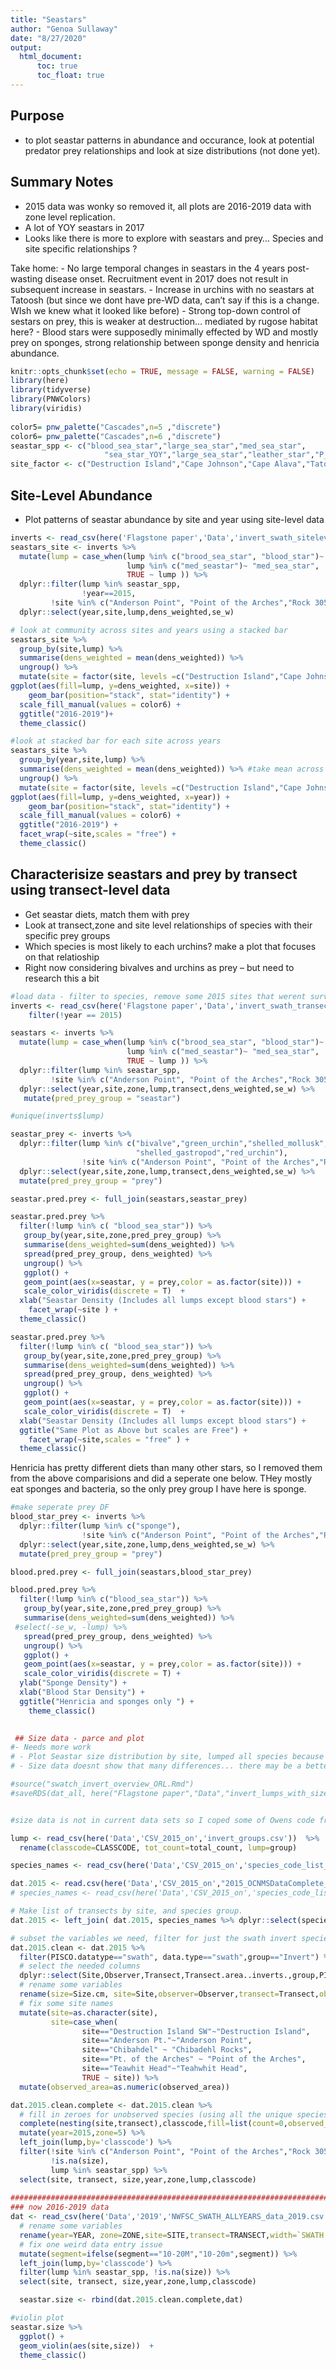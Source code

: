 ```yaml
---
title: "Seastars"
author: "Genoa Sullaway"
date: "8/27/2020"
output: 
  html_document:
      toc: true
      toc_float: true
---
```

## Purpose
- to plot seastar patterns in abundance and occurance, look at potential predator prey relationships and look at size distributions (not done yet).  

## Summary Notes
- 2015 data was wonky so removed it, all plots are 2016-2019 data with zone level replication.   
- A lot of YOY seastars in 2017
- Looks like there is more to explore with seastars and prey... Species and site specific relationships ?   

\n Take home:
- No large temporal changes in seastars in the 4 years post-wasting disease onset. Recruitment event in 2017 does not result in subsequent increase in seastars. 
- Increase in urchins with no seastars at Tatoosh (but since we dont have pre-WD data, can't say if this is a change. WIsh we knew what it looked like before)
- Strong top-down control of sestars on prey, this is weaker at destruction... mediated by rugose habitat here?
- Blood stars were supposedly minimally effected by WD and mostly prey on sponges, strong relationship between sponge density and henricia abundance. 

```r
knitr::opts_chunk$set(echo = TRUE, message = FALSE, warning = FALSE)
library(here)
library(tidyverse)
library(PNWColors)
library(viridis)
 
color5= pnw_palette("Cascades",n=5 ,"discrete")
color6= pnw_palette("Cascades",n=6 ,"discrete")
seastar_spp <- c("blood_sea_star","large_sea_star","med_sea_star",
                     "sea_star_YOY","large_sea_star","leather_star","P_ochraceous")
site_factor <- c("Destruction Island","Cape Johnson","Cape Alava","Tatoosh Island", "Neah Bay")
```

## Site-Level Abundance
- Plot patterns of seastar abundance by site and year using site-level data
```r
inverts <- read_csv(here('Flagstone paper','Data','invert_swath_sitelevel.csv'))
seastars_site <- inverts %>% 
  mutate(lump = case_when(lump %in% c("brood_sea_star", "blood_star")~ "blood_sea_star",
                          lump %in% c("med_seastar")~ "med_sea_star",
                          TRUE ~ lump )) %>%
  dplyr::filter(lump %in% seastar_spp,
                !year==2015,
         !site %in% c("Anderson Point", "Point of the Arches","Rock 305", "Chibadehl Rocks","Teahwhit Head")) %>%     
  dplyr::select(year,site,lump,dens_weighted,se_w) 

# look at community across sites and years using a stacked bar  
seastars_site %>%
  group_by(site,lump) %>%
  summarise(dens_weighted = mean(dens_weighted)) %>%
  ungroup() %>%
  mutate(site = factor(site, levels =c("Destruction Island","Cape Johnson","Cape Alava","Tatoosh Island" , "Neah Bay" ))) %>%
ggplot(aes(fill=lump, y=dens_weighted, x=site)) + 
    geom_bar(position="stack", stat="identity") +
  scale_fill_manual(values = color6) +
  ggtitle("2016-2019")+
  theme_classic()

#look at stacked bar for each site across years 
seastars_site %>%  
  group_by(year,site,lump) %>%
  summarise(dens_weighted = mean(dens_weighted)) %>% #take mean across zones 
  ungroup() %>%
  mutate(site = factor(site, levels =c("Destruction Island","Cape Johnson","Cape Alava","Tatoosh Island" , "Neah Bay" ))) %>%
ggplot(aes(fill=lump, y=dens_weighted, x=year)) + 
    geom_bar(position="stack", stat="identity") +
  scale_fill_manual(values = color6) +
  ggtitle("2016-2019") +
  facet_wrap(~site,scales = "free") +
  theme_classic()
```

## Characterisize seastars and prey by transect using transect-level data

- Get seastar diets, match them with prey
- Look at transect,zone and site level relationships of species with their specific prey groups 
- Which species is most likely to each urchins? make a plot that focuses on that relatioship
- Right now considering bivalves and urchins as prey -- but need to research this a bit

```r
#load data - filter to species, remove some 2015 sites that werent surveyed in other years, fix some species names  
inverts <- read_csv(here('Flagstone paper','Data','invert_swath_transectlevel.csv')) %>%
    filter(!year == 2015) 

seastars <- inverts %>% 
  mutate(lump = case_when(lump %in% c("brood_sea_star", "blood_star")~ "blood_sea_star",
                          lump %in% c("med_seastar")~ "med_sea_star",
                          TRUE ~ lump )) %>%
  dplyr::filter(lump %in% seastar_spp,
         !site %in% c("Anderson Point", "Point of the Arches","Rock 305", "Chibadehl Rocks","Teahwhit Head")) %>%     
  dplyr::select(year,site,zone,lump,transect,dens_weighted,se_w) %>%
   mutate(pred_prey_group = "seastar")

#unique(inverts$lump)

seastar_prey <- inverts %>% 
  dplyr::filter(lump %in% c("bivalve","green_urchin","shelled_mollusk", "purple_urchin","chiton",
                            "shelled_gastropod","red_urchin"),
                !site %in% c("Anderson Point", "Point of the Arches","Rock 305", "Chibadehl Rocks","Teahwhit Head")) %>%    
  dplyr::select(year,site,zone,lump,transect,dens_weighted,se_w) %>%
  mutate(pred_prey_group = "prey")

seastar.pred.prey <- full_join(seastars,seastar_prey) 

```


```r

seastar.pred.prey %>%
  filter(!lump %in% c( "blood_sea_star")) %>% 
   group_by(year,site,zone,pred_prey_group) %>%
   summarise(dens_weighted=sum(dens_weighted)) %>%  
   spread(pred_prey_group, dens_weighted) %>%
   ungroup() %>%
   ggplot() +
   geom_point(aes(x=seastar, y = prey,color = as.factor(site))) +
   scale_color_viridis(discrete = T)  +
  xlab("Seastar Density (Includes all lumps except blood stars") +
    facet_wrap(~site ) +
  theme_classic()

seastar.pred.prey %>%
  filter(!lump %in% c( "blood_sea_star")) %>% 
   group_by(year,site,zone,pred_prey_group) %>%
   summarise(dens_weighted=sum(dens_weighted)) %>%  
   spread(pred_prey_group, dens_weighted) %>%
   ungroup() %>%
   ggplot() +
   geom_point(aes(x=seastar, y = prey,color = as.factor(site))) +
   scale_color_viridis(discrete = T)  +
  xlab("Seastar Density (Includes all lumps except blood stars") +
  ggtitle("Same Plot as Above but scales are Free") + 
    facet_wrap(~site,scales = "free" ) +
  theme_classic()


```

 
Henricia has pretty different diets than many other stars, so I removed them from the above comparisions and did a seperate one below. THey mostly eat sponges and bacteria, so the only prey group I have here is sponge. 
```r
#make seperate prey DF 
blood_star_prey <- inverts %>% 
  dplyr::filter(lump %in% c("sponge"),
                !site %in% c("Anderson Point", "Point of the Arches","Rock 305", "Chibadehl Rocks","Teahwhit Head")) %>%    
  dplyr::select(year,site,zone,lump,dens_weighted,se_w) %>%
  mutate(pred_prey_group = "prey")

blood.pred.prey <- full_join(seastars,blood_star_prey) 

blood.pred.prey %>%
  filter(!lump %in% c("blood_sea_star")) %>% 
   group_by(year,site,zone,pred_prey_group) %>%
   summarise(dens_weighted=sum(dens_weighted)) %>%  
 #select(-se_w, -lump) %>%
   spread(pred_prey_group, dens_weighted) %>%
   ungroup() %>%
   ggplot() +
   geom_point(aes(x=seastar, y = prey,color = as.factor(site))) +
   scale_color_viridis(discrete = T) +
  ylab("Sponge Density") +
  xlab("Blood Star Density") +
  ggtitle("Henricia and sponges only ") +
    theme_classic()
 
```



```r
 ## Size data - parce and plot 
#- Needs more work 
# - Plot Seastar size distribution by site, lumped all species because of availability of size data
# - Size data doesnt show that many differences... there may be a better way to parce it? 

#source("swatch_invert_overview_ORL.Rmd") 
#saveRDS(dat_all, here("Flagstone paper","Data","invert_lumps_with_size.RDS"))


#size data is not in current data sets so I coped some of Owens code from: #source("swatch_invert_overview_ORL.Rmd")  but adapted it to keep size.

lump <- read_csv(here('Data','CSV_2015_on','invert_groups.csv'))  %>%
  rename(classcode=CLASSCODE, tot_count=total_count, lump=group)

species_names <- read_csv(here('Data','CSV_2015_on','species_code_list_swath.csv'))

dat.2015 <- read.csv(here('Data','CSV_2015_on',"2015_OCNMSDataComplete_standardized_122116.csv"))
# species_names <- read_csv(here('Data','CSV_2015_on','species_code_list_swath.csv'))

# Make list of transects by site, and species group.
dat.2015 <- left_join( dat.2015, species_names %>% dplyr::select(species,group) %>% rename(PISCO.Classcode=species))

# subset the variables we need, filter for just the swath invert species, then expand the data, adding zeroes
dat.2015.clean <- dat.2015 %>% 
  filter(PISCO.datatype=="swath", data.type=="swath",group=="Invert") %>% 
  # select the needed columns
  dplyr::select(Site,Observer,Transect,Transect.area..inverts.,group,PISCO.Classcode,Count,Size.cm) %>% 
  # rename some variables
  rename(size=Size.cm, site=Site,observer=Observer,transect=Transect,observed_area=Transect.area..inverts.,classcode=PISCO.Classcode,count=Count) %>% 
  # fix some site names
  mutate(site=as.character(site),
         site=case_when(
                site=="Destruction Island SW"~"Destruction Island",
                site=="Anderson Pt."~"Anderson Point",
                site=="Chibahdel" ~ "Chibadehl Rocks",
                site=="Pt. of the Arches" ~ "Point of the Arches",
                site=="Teawhit Head"~"Teahwhit Head",
                TRUE ~ site)) %>% 
  mutate(observed_area=as.numeric(observed_area))

dat.2015.clean.complete <- dat.2015.clean %>% 
  # fill in zeroes for unobserved species (using all the unique species in the overall data as our universe of possible species)
  complete(nesting(site,transect),classcode,fill=list(count=0,observed_area=60)) %>% 
  mutate(year=2015,zone=5) %>%
  left_join(lump,by='classcode') %>%
  filter(!site %in% c("Anderson Point", "Point of the Arches","Rock 305", "Chibadehl Rocks","Teahwhit Head"),
         !is.na(size),
         lump %in% seastar_spp) %>%
  select(site, transect, size,year,zone,lump,classcode)
 
################################################################################################################
### now 2016-2019 data
dat <- read_csv(here('Data','2019','NWFSC_SWATH_ALLYEARS_data_2019.csv'),col_types = 'cdddccccddddddccddddccc') %>%  select(YEAR,SITE,TRANSECT,ZONE,`SWATH WIDTH`,`DEPTH (ft)`,`METERS sampled`,SEGMENT,CLASSCODE,COUNT,SIZE,notes) %>% 
  # rename some variables
  rename(year=YEAR, zone=ZONE,site=SITE,transect=TRANSECT,width=`SWATH WIDTH`,swath_length=`METERS sampled`,depth=`DEPTH (ft)`,segment=SEGMENT,classcode=CLASSCODE,count=COUNT,size=SIZE) %>%
  # fix one weird data entry issue
  mutate(segment=ifelse(segment=="10-20M","10-20m",segment)) %>%
  left_join(lump,by='classcode') %>%
  filter(lump %in% seastar_spp, !is.na(size)) %>%
  select(site, transect, size,year,zone,lump,classcode)

  seastar.size <- rbind(dat.2015.clean.complete,dat)

#violin plot
seastar.size %>%
  ggplot() +
  geom_violin(aes(site,size))  +
  theme_classic()
```


